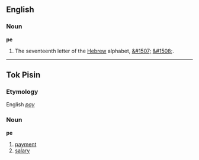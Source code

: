 ==English==

===Noun===
'''pe'''

# The seventeenth letter of the [[Hebrew]] alphabet, [[&#1507;]] [[&#1508;]].

----
==Tok Pisin==
===Etymology===
English ''[[pay]]''

===Noun===
'''pe'''

#[[payment]]
#[[salary]]
